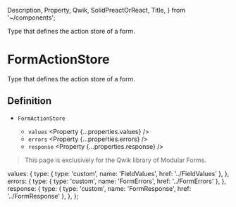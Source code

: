   Description,
  Property,
  Qwik,
  SolidPreactOrReact,
  Title,
} from '~/components';

<Title>FormActionStore</Title>
<Description>Type that defines the action store of a form.</Description>

# FormActionStore

<Qwik block>

Type that defines the action store of a form.

## Definition

- `FormActionStore` <Property type="object" />
  - `values` <Property {...properties.values} />
  - `errors` <Property {...properties.errors} />
  - `response` <Property {...properties.response} />

</Qwik>

<SolidPreactOrReact block>

<HttpStatusCode code={404} />

> This page is exclusively for the Qwik library of Modular Forms.

</SolidPreactOrReact>

  values: {
    type: { type: 'custom', name: 'FieldValues', href: '../FieldValues' },
  },
  errors: {
    type: { type: 'custom', name: 'FormErrors', href: '../FormErrors' },
  },
  response: {
    type: { type: 'custom', name: 'FormResponse', href: '../FormResponse' },
  },
};
